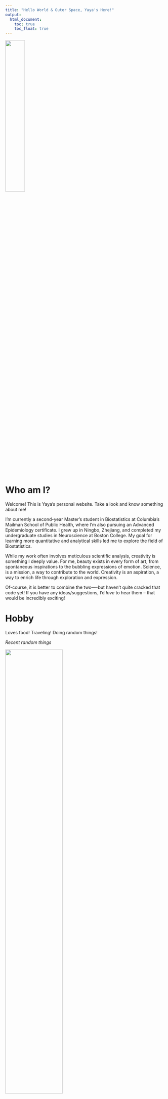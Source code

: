 ```yaml
---
title: "Hello World & Outer Space, Yaya's Here!"
output: 
  html_document:
    toc: true
    toc_float: true
---
```

<img src="images/hNqAkRGkSE.jpg" style="width:35%">

# Who am I? 

Welcome! This is Yaya's personal website. Take a look and know something about me! 

I’m currently a second-year Master’s student in Biostatistics at Columbia’s Mailman School of Public Health, where I’m also pursuing an Advanced Epidemiology certificate. I grew up in Ningbo, Zhejiang, and completed my undergraduate studies in Neuroscience at Boston College. My goal for learning more quantitative and analytical skills led me to explore the field of Biostatistics.

While my work often involves meticulous scientific analysis, creativity is something I deeply value. For me, beauty exists in every form of art, from spontaneous inspirations to the bubbling expressions of emotion. Science, is a mission, a way to contribute to the world. Creativity is an aspiration, a way to enrich life through exploration and expression.

Of-course, it is better to combine the two----but haven’t quite cracked that code yet! If you have any ideas/suggestions, I’d *love* to hear them – that would be incredibly exciting!

# Hobby

Loves food! Traveling! Doing random things! 

*Recent random things*

<img src="images/WechatIMG1258.jpg" style="width:60%">

<img src="images/WechatIMG1260.jpg" style="width:60%">

<img src="images/WechatIMG1261.jpg" style="width:60%">

# Network

Feel free to connect with my [linkedin](www.linkedin.com/in/jiayi-li-9b32441b9); take a look at my [GitHub](https://github.com/yayayyds1122); and shoot me an email [here](jl6521@columbia.edu)!
